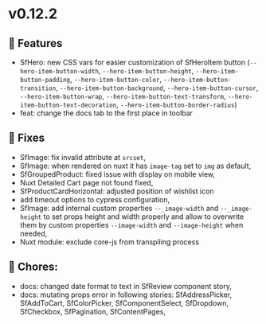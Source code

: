 
<Meta title="Releases/v0.12.x - Latest/v0.12.2 - Latest/Change log" />

# v0.12.2

## 🚀 Features

- SfHero: new CSS vars for easier customization of SfHeroItem button (`--hero-item-button-width`, `--hero-item-button-height`, 
`--hero-item-button-padding`, `--hero-item-button-color`, `--hero-item-button-transition`, `--hero-item-button-background`, 
`--hero-item-button-cursor`, `--hero-item-button-wrap`, `--hero-item-button-text-transform`, `--hero-item-button-text-decoration`, 
`--hero-item-button-border-radius`)
- feat: change the docs tab to the first place in toolbar


## 🐛 Fixes

- SfImage: fix invalid attribute at `srcset`,
- SfImage: when rendered on nuxt it has `image-tag` set to `img` as default, 
- SfGroupedProduct: fixed issue with display on mobile view,
- Nuxt Detailed Cart page not found fixed,
- SfProductCardHorizontal: adjusted position of wishlist icon
- add timeout options to cypress configuration,
- SfImage: add internal custom properties `--_image-width` and `--_image-height` to set props height and width properly and allow to overwrite them by custom properties  `--image-width` and `--image-height` when needed, 
- Nuxt module: exclude core-js from transpiling process

## 🧹 Chores:

- docs: changed date format to text in SfReview component story,  
- docs: mutating props error in following stories: SfAddressPicker, SfAddToCart, SfColorPicker, SfComponentSelect, SfDropdown, SfCheckbox, SfPagination, SfContentPages,
